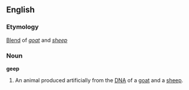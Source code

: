 ==English==
===Etymology===
[[Blend]] of ''[[goat]]'' and ''[[sheep]]''

===Noun===
'''geep'''

#An animal produced artificially from the [[DNA]] of a [[goat]] and a [[sheep]].